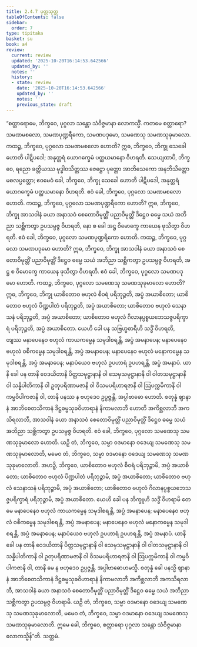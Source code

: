 ```yaml
---
title: 2.4.7 ပုတ္တသုတ္တ
tableOfContents: false
sidebar:
  order: 7
type: tipitaka
basket: su
book: a4
review:
  current: review
  updated: '2025-10-20T16:14:53.642566'
  updated_by: ''
  notes: ''
  history:
  - state: review
    date: '2025-10-20T16:14:53.642566'
    updated_by: ''
    notes: ''
    previous_state: draft
---
```



<DynamicBreadcrumb />


<ReviewStatus review={frontmatter.review} showDetails={true} />

<HypothesisAnnotation frontmatter={frontmatter} />

<Division number="87" book="a4" e="ch" v="15" p="399">

<Paragraph number="589" book="a4">
“စတ္တာရောမေ, ဘိက္ခဝေ, ပုဂ္ဂလာ သန္တော သံဝိဇ္ဇမာနာ လောကသ္မိံ. ကတမေ စတ္တာရော? သမဏမစလော, သမဏပုဏ္ဍရီကော, သမဏပဒုမော, သမဏေသု သမဏသုခုမာလော.
</Paragraph>

<Paragraph number="590" book="a4">
ကထဉ္စ, ဘိက္ခဝေ, ပုဂ္ဂလော သမဏမစလော ဟောတိ? ဣဓ, ဘိက္ခဝေ, ဘိက္ခု သေခေါ ဟောတိ ပါဋိပဒေါ; အနုတ္တရံ ယောဂက္ခေမံ ပတ္ထယမာနော ဝိဟရတိ. သေယျထာပိ, ဘိက္ခဝေ, ရညော ခတ္တိယဿ မုဒ္ဓါဝသိတ္တဿ ဇေဋ္ဌော ပုတ္တော အာဘိသေကော အနဘိသိတ္တော မစလပ္ပတ္တော; ဧဝမေဝံ ခေါ, ဘိက္ခဝေ, ဘိက္ခု သေခေါ ဟောတိ ပါဋိပဒေါ, အနုတ္တရံ ယောဂက္ခေမံ ပတ္ထယမာနော ဝိဟရတိ. ဧဝံ ခေါ, ဘိက္ခဝေ, ပုဂ္ဂလော သမဏမစလော ဟောတိ.
</Paragraph>

<Paragraph number="591" book="a4">
ကထဉ္စ, ဘိက္ခဝေ, ပုဂ္ဂလော သမဏပုဏ္ဍရီကော ဟောတိ? ဣဓ, ဘိက္ခဝေ, ဘိက္ခု အာသဝါနံ ခယာ အနာသဝံ စေတောဝိမုတ္တိံ ပညာဝိမုတ္တိံ ဒိဋ္ဌေဝ ဓမ္မေ သယံ အဘိညာ သစ္ဆိကတွာ ဥပသမ္ပဇ္ဇ ဝိဟရတိ, နော စ ခေါ အဋ္ဌ ဝိမောက္ခေ ကာယေန ဖုသိတွာ ဝိဟရတိ. ဧဝံ ခေါ, ဘိက္ခဝေ, ပုဂ္ဂလော သမဏပုဏ္ဍရီကော ဟောတိ.
</Paragraph>

<Paragraph number="592" book="a4">
ကထဉ္စ, ဘိက္ခဝေ, ပုဂ္ဂလော သမဏပဒုမော ဟောတိ? ဣဓ, ဘိက္ခဝေ, ဘိက္ခု အာသဝါနံ ခယာ အနာသဝံ စေတောဝိမုတ္တိံ ပညာဝိမုတ္တိံ ဒိဋ္ဌေဝ ဓမ္မေ သယံ အဘိညာ သစ္ဆိကတွာ ဥပသမ္ပဇ္ဇ ဝိဟရတိ, အဋ္ဌ စ ဝိမောက္ခေ ကာယေန ဖုသိတွာ ဝိဟရတိ. ဧဝံ ခေါ, ဘိက္ခဝေ, ပုဂ္ဂလော သမဏပဒုမော ဟောတိ.
</Paragraph>

<Paragraph number="593" book="a4">
ကထဉ္စ, ဘိက္ခဝေ, ပုဂ္ဂလော သမဏေသု သမဏသုခုမာလော ဟောတိ? ဣဓ, ဘိက္ခဝေ, ဘိက္ခု ယာစိတောဝ ဗဟုလံ စီဝရံ ပရိဘုဉ္ဇတိ, အပ္ပံ အယာစိတော; ယာစိတောဝ ဗဟုလံ ပိဏ္ဍပါတံ ပရိဘုဉ္ဇတိ, အပ္ပံ အယာစိတော; ယာစိတောဝ ဗဟုလံ သေနာသနံ ပရိဘုဉ္ဇတိ, အပ္ပံ အယာစိတော; ယာစိတောဝ ဗဟုလံ ဂိလာနပ္ပစ္စယဘေသဇ္ဇပရိက္ခာရံ ပရိဘုဉ္ဇတိ, အပ္ပံ အယာစိတော. ယေဟိ ခေါ ပန သဗြဟ္မစာရီဟိ သဒ္ဓိံ ဝိဟရတိ, တျဿ မနာပေနေဝ ဗဟုလံ ကာယကမ္မေန သမုဒါစရန္တိ, အပ္ပံ အမနာပေန; မနာပေနေဝ ဗဟုလံ ဝစီကမ္မေန သမုဒါစရန္တိ, အပ္ပံ အမနာပေန; မနာပေနေဝ ဗဟုလံ မနောကမ္မေန သမုဒါစရန္တိ, အပ္ပံ အမနာပေန; မနာပံယေဝ ဗဟုလံ ဥပဟာရံ ဥပဟရန္တိ, အပ္ပံ အမနာပံ. ယာနိ ခေါ ပန တာနိ ဝေဒယိတာနိ ပိတ္တသမုဋ္ဌာနာနိ ဝါ သေမှသမုဋ္ဌာနာနိ ဝါ ဝါတသမုဋ္ဌာနာနိ ဝါ သန္နိပါတိကာနိ ဝါ ဥတုပရိဏာမဇာနိ ဝါ ဝိသမပရိဟာရဇာနိ ဝါ ဩပက္ကမိကာနိ ဝါ ကမ္မဝိပါကဇာနိ ဝါ, တာနိ ပနဿ န ဗဟုဒေဝ ဥပ္ပဇ္ဇန္တိ. အပ္ပါဗာဓော ဟောတိ. စတုန္နံ ဈာနာနံ အာဘိစေတသိကာနံ ဒိဋ္ဌဓမ္မသုခဝိဟာရာနံ နိကာမလာဘီ ဟောတိ အကိစ္ဆလာဘီ အကသိရလာဘီ, အာသဝါနံ ခယာ အနာသဝံ စေတောဝိမုတ္တိံ ပညာဝိမုတ္တိံ ဒိဋ္ဌေဝ ဓမ္မေ သယံ အဘိညာ သစ္ဆိကတွာ ဥပသမ္ပဇ္ဇ ဝိဟရတိ. ဧဝံ ခေါ, ဘိက္ခဝေ, ပုဂ္ဂလော သမဏေသု သမဏသုခုမာလော ဟောတိ.
</Paragraph>

<Paragraph number="594" book="a4">
ယဉှိ တံ, ဘိက္ခဝေ, သမ္မာ ဝဒမာနော ဝဒေယျ သမဏေသု သမဏသုခုမာလောတိ, မမေဝ တံ, ဘိက္ခဝေ, သမ္မာ ဝဒမာနော ဝဒေယျ သမဏေသု သမဏသုခုမာလောတိ. အဟဉှိ, ဘိက္ခဝေ, ယာစိတောဝ ဗဟုလံ စီဝရံ ပရိဘုဉ္ဇာမိ, အပ္ပံ အယာစိတော; ယာစိတောဝ ဗဟုလံ ပိဏ္ဍပါတံ ပရိဘုဉ္ဇာမိ, အပ္ပံ အယာစိတော; ယာစိတောဝ ဗဟုလံ သေနာသနံ ပရိဘုဉ္ဇာမိ, အပ္ပံ အယာစိတော; ယာစိတောဝ ဗဟုလံ ဂိလာနပ္ပစ္စယဘေသဇ္ဇပရိက္ခာရံ ပရိဘုဉ္ဇာမိ, အပ္ပံ အယာစိတော. ယေဟိ ခေါ ပန ဘိက္ခူဟိ သဒ္ဓိံ ဝိဟရာမိ တေ မေ မနာပေနေဝ ဗဟုလံ ကာယကမ္မေန သမုဒါစရန္တိ, အပ္ပံ အမနာပေန; မနာပေနေဝ ဗဟုလံ ဝစီကမ္မေန သမုဒါစရန္တိ, အပ္ပံ အမနာပေန; မနာပေနေဝ ဗဟုလံ မနောကမ္မေန သမုဒါစရန္တိ, အပ္ပံ အမနာပေန; မနာပံယေဝ ဗဟုလံ ဥပဟာရံ ဥပဟရန္တိ, အပ္ပံ အမနာပံ. ယာနိ ခေါ ပန တာနိ ဝေဒယိတာနိ ပိတ္တသမုဋ္ဌာနာနိ ဝါ သေမှသမုဋ္ဌာနာနိ ဝါ ဝါတသမုဋ္ဌာနာနိ ဝါ သန္နိပါတိကာနိ ဝါ ဥတုပရိဏာမဇာနိ ဝါ ဝိသမပရိဟာရဇာနိ ဝါ ဩပက္ကမိကာနိ ဝါ ကမ္မဝိပါကဇာနိ ဝါ, တာနိ မေ န ဗဟုဒေဝ ဥပ္ပဇ္ဇန္တိ. အပ္ပါဗာဓောဟမသ္မိ. စတုန္နံ ခေါ ပနသ္မိ ဈာနာနံ အာဘိစေတသိကာနံ ဒိဋ္ဌဓမ္မသုခဝိဟာရာနံ နိကာမလာဘီ အကိစ္ဆလာဘီ အကသိရလာဘီ, အာသဝါနံ ခယာ အနာသဝံ စေတောဝိမုတ္တိံ ပညာဝိမုတ္တိံ ဒိဋ္ဌေဝ ဓမ္မေ သယံ အဘိညာ သစ္ဆိကတွာ ဥပသမ္ပဇ္ဇ ဝိဟရာမိ.
</Paragraph>

<Paragraph number="595" book="a4">
ယဉှိ တံ, ဘိက္ခဝေ, သမ္မာ ဝဒမာနော ဝဒေယျ သမဏေသု သမဏသုခုမာလောတိ, မမေဝ တံ, ဘိက္ခဝေ, သမ္မာ ဝဒမာနော ဝဒေယျ သမဏေသု သမဏသုခုမာလောတိ. ဣမေ ခေါ, ဘိက္ခဝေ, စတ္တာရော ပုဂ္ဂလာ သန္တော သံဝိဇ္ဇမာနာ လောကသ္မိန်”တိ.

</Paragraph>
</Division>

<Paragraph number="596" type="center" book="a4">
သတ္တမံ.
</Paragraph>